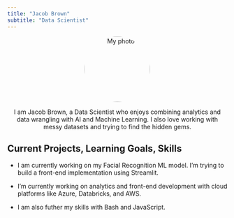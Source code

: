 ```yaml
---
title: "Jacob Brown"
subtitle: "Data Scientist"
---
```


<div style="text-align: center;">
  <img src="photos/Jacob brown-2.jpg" alt="My photo" style="width:150px; border-radius:50%;">



I am Jacob Brown, a Data Scientist who enjoys combining analytics and data wrangling with AI and Machine Learning. I also love working with messy datasets and trying to find the hidden gems.
</div>

## Current Projects, Learning Goals, Skills

- I am currently working on my Facial Recognition ML model. I'm trying to build a front-end implementation using Streamlit.

- I'm currently working on analytics and front-end development with cloud platforms like Azure, Databricks, and AWS.

- I am also futher my skills with Bash and JavaScript.

